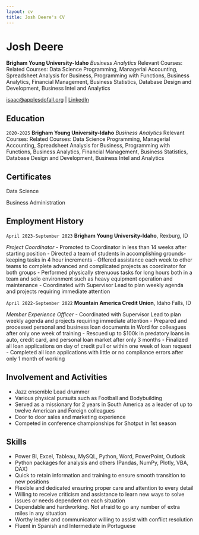 ```yaml
---
layout: cv
title: Josh Deere's CV
---
```

# Josh Deere
__Brigham Young University-Idaho__
_Business Analytics_
Relevant Courses: Related Courses: Data Science Programming, Managerial Accounting, Spreadsheet Analysis for Business, 
Programming with Functions, Business Analytics, Financial Management, Business Statistics, Database Design and Development,
Business Intel and Analytics 

<div id="webaddress">
<a href="deerejoshm@gmail.com">isaac@applesdofall.org</a>
| <a href="https://www.linkedin.com/in/deere-joshua/">LinkedIn</a>
</div>


## Education

`2020-2025`
__Brigham Young University-Idaho__
_Business Analytics_
Relevant Courses: Related Courses: Data Science Programming, Managerial Accounting, Spreadsheet Analysis for Business, 
Programming with Functions, Business Analytics, Financial Management, Business Statistics, Database Design and Development,
Business Intel and Analytics 


## Certificates

Data Science

Business Administration


## Employment History

`April 2023-September 2023`
__Brigham Young University-Idaho__, Rexburg, ID 

_Project Coordinator_
- Promoted to Coordinator in less than 14 weeks after starting position
- Directed a team of students in accomplishing grounds-keeping tasks in 4 hour increments
- Offered assistance each week to other teams to complete advanced and complicated projects as coordinator for both groups
- Performed physically strenuous tasks for long hours both in a team and solo environment such as heavy equipment operation and maintenance
- Coordinated with Supervisor Lead to plan weekly agenda and projects requiring immediate attention

`April 2022-September 2022`
__Mountain America Credit Union__, Idaho Falls, ID

_Member Experience Officer_
- Coordinated with Supervisor Lead to plan weekly agenda and projects requiring immediate attention
- Prepared and processed personal and business loan documents in Word for colleagues after only one week of training
- Rescued up to $100k in predatory loans in auto, credit card, and personal loan market after only 3 months
- Finalized all loan applications on day of credit pull or within one week of loan request
- Completed all loan applications with little or no compliance errors after only 1 month of working


## Involvement and Activities

- Jazz ensemble Lead drummer
- Various physical pursuits such as Football and Bodybuilding
- Served as a missionary for 2 years in South America as a leader of up to twelve American and Foreign colleagues
- Door to door sales and marketing experience
- Competed in conference championships for Shotput in 1st season


## Skills

- Power BI, Excel, Tableau, MySQL, Python, Word, PowerPoint, Outlook
- Python packages for analysis and others (Pandas, NumPy, Plotly, VBA, DAX)
- Quick to retain information and training to ensure smooth transition to new positions
- Flexible and dedicated ensuring proper care and attention to every detail
- Willing to receive criticism and assistance to learn new ways to solve issues or needs dependent on each situation
- Dependable and hardworking. Not afraid to go any number of extra miles in any situation
- Worthy leader and communicator willing to assist with conflict resolution
- Fluent in Spanish and Intermediate in Portuguese 

<!-- ### Footer

Last updated: May 2013 -->